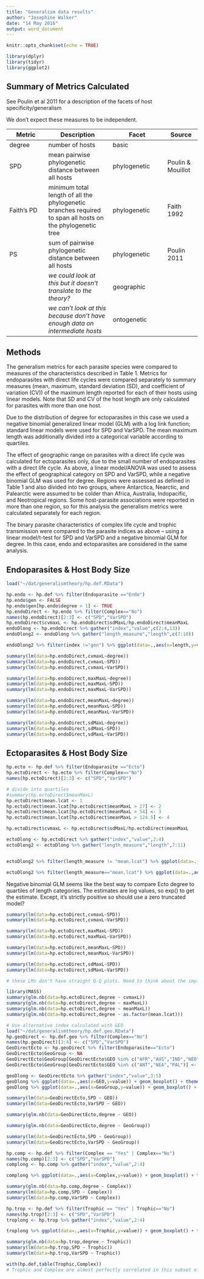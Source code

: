 ```yaml
---
title: "Generalism data results"
author: "Josephine Walker"
date: "14 May 2016"
output: word_document
---
```


```r
knitr::opts_chunk$set(echo = TRUE)
```

```r
library(dplyr)
library(tidyr)
library(ggplot2)
```
## Summary of Metrics Calculated
See Poulin et al 2011 for a description of the facets of host specificity/generalism 

We don't expect these measures to be independent.

| Metric | Description | Facet | Source |
|--------|-------------|-----------|-------|
|degree  | number of hosts | basic | |
| SPD | mean pairwise phylogenetic distance between all hosts | phylogenetic | Poulin & Mouillot |
| Faith's PD | minimum total length of all the phylogenetic branches required to span all hosts on the phylogenetic tree | phylogenetic | Faith 1992 |
| PS | sum of pairwise phylogenetic distance between all hosts |phylogenetic | Poulin 2011 |
|   | *we could look at this but it doesn't translate to the theory?* | geographic | |
|   |*we can't look at this because don't have enough data on intermediate hosts* | ontogenetic | |


## Methods
The generalism metrics for each parasite species were compared to measures of the characteristics described in Table 1. Metrics for endoparasites with direct life cycles were compared separately to summary measures (mean, maximum, standard deviation (SD), and coefficient of variation (CV)) of the maximum length reported for each of their hosts using linear models.  Note that SD and CV of the host length are only calculated for parasites with more than one host. 

Due to the distribution of degree for ectoparasites in this case we used a negative binomial generalized linear model (GLM) with a log link function; standard linear models were used for SPD and VarSPD.  The mean maximum length was additionally divided into a categorical variable according to quartiles.  

The effect of geographic range on parasites with a direct life cycle was calculated for ectoparasites only, due to the small number of endoparasites with a direct life cycle. As above, a linear model/ANOVA was used to assess the effect of geographical category on SPD and VarSPD, while a negative binomial GLM was used for degree. Regions were assessed as defined in Table 1 and also divided into two groups, where Antarctica, Nearctic, and Palearctic were assumed to be colder than Africa, Australia, Indopacific, and Neotropical regions. Some host-parasite associations were reported in more than one region, so for this analysis the generalism metrics were calculated separately for each region.

The binary parasite characteristics of complex life cycle and trophic transmission were compared to the parasite indices as above – using a linear model/t-test for SPD and VarSPD and a negative binomial GLM for degree. In this case, endo and ectoparasites are considered in the same analysis.



## Endoparasites & Host Body Size

```r
load("~/dat/generalismtheory/hp.def.RData")

hp.endo <- hp.def %>% filter(Endoparasite =="Endo")
hp.endo$gen <- FALSE
hp.endo$gen[hp.endo$degree > 1] <- TRUE
hp.endoDirect <- hp.endo %>% filter(Complex=="No")
names(hp.endoDirect)[2:3] <- c("SPD","VarSPD")
hp.endoDirect$cvmaxL <- hp.endoDirect$sdMaxL/hp.endoDirect$meanMaxL
endoDlong <- hp.endoDirect %>% gather("index","value",c(2:4,13))
endoDlong2 <- endoDlong %>% gather("length_measure","length",c(7:10))

endoDlong2 %>% filter(index !="gen") %>% ggplot(data=.,aes(x=length,y=value)) + geom_jitter() + theme_bw() + facet_grid(index~length_measure,scales="free") + ylab("index value") + geom_smooth(method="lm")
```

```r
summary(lm(data=hp.endoDirect,cvmaxL~degree))
summary(lm(data=hp.endoDirect,cvmaxL~SPD))
summary(lm(data=hp.endoDirect,cvmaxL~VarSPD))

summary(lm(data=hp.endoDirect,maxMaxL~degree))
summary(lm(data=hp.endoDirect,maxMaxL~SPD))
summary(lm(data=hp.endoDirect,maxMaxL~VarSPD))

summary(lm(data=hp.endoDirect,meanMaxL~degree))
summary(lm(data=hp.endoDirect,meanMaxL~SPD))
summary(lm(data=hp.endoDirect,meanMaxL~VarSPD))

summary(lm(data=hp.endoDirect,sdMaxL~degree))
summary(lm(data=hp.endoDirect,sdMaxL~SPD))
summary(lm(data=hp.endoDirect,sdMaxL~VarSPD))
```

## Ectoparasites & Host Body Size

```r
hp.ecto <- hp.def %>% filter(Endoparasite =="Ecto")
hp.ectoDirect <- hp.ecto %>% filter(Complex=="No")
names(hp.ectoDirect)[2:3] <- c("SPD","VarSPD")

# divide into quartiles
#summary(hp.ectoDirect$meanMaxL)
hp.ectoDirect$mean.lcat <- 1
hp.ectoDirect$mean.lcat[hp.ectoDirect$meanMaxL > 27] <- 2
hp.ectoDirect$mean.lcat[hp.ectoDirect$meanMaxL > 54] <- 3
hp.ectoDirect$mean.lcat[hp.ectoDirect$meanMaxL > 124.5] <- 4

hp.ectoDirect$cvmaxL <- hp.ectoDirect$sdMaxL/hp.ectoDirect$meanMaxL

ectoDlong <- hp.ectoDirect %>% gather("index","value",2:4)
ectoDlong2 <- ectoDlong %>% gather("length_measure","length",7:11)


ectoDlong2 %>% filter(length_measure != "mean.lcat") %>% ggplot(data=.,aes(x=length,y=value)) + geom_jitter() + theme_bw() + facet_grid(index~length_measure,scales="free") + ylab("index value") + geom_smooth(method="lm")

ectoDlong2 %>% filter(length_measure=="mean.lcat") %>% ggplot(data=.,aes(x=as.factor(length),y=value)) + geom_boxplot() + theme_bw() + facet_wrap(~index,scales="free") + ylab("index value")

```

Negative binomial GLM seems like the best way to compare Ecto degree to quartiles of length categories. The estimates are log values, so exp() to get the estimate. Except, it's strictly positive so should use a zero truncated model?

```r
summary(lm(data=hp.ectoDirect,cvmaxL~SPD))
summary(lm(data=hp.ectoDirect,cvmaxL~VarSPD))

summary(lm(data=hp.ectoDirect,maxMaxL~SPD))
summary(lm(data=hp.ectoDirect,maxMaxL~VarSPD))

summary(lm(data=hp.ectoDirect,meanMaxL~SPD))
summary(lm(data=hp.ectoDirect,meanMaxL~VarSPD))

summary(lm(data=hp.ectoDirect,sdMaxL~SPD))
summary(lm(data=hp.ectoDirect,sdMaxL~VarSPD))

# these LMs don't have straight Q-Q plots. Need to think about the implications.

library(MASS)
summary(glm.nb(data=hp.ectoDirect,degree ~ cvmaxL))
summary(glm.nb(data=hp.ectoDirect,degree ~ maxMaxL))
summary(glm.nb(data=hp.ectoDirect,degree ~ meanMaxL))
summary(glm.nb(data=hp.ectoDirect,degree ~ as.factor(mean.lcat)))

```



```r
# Use alternative index calculated with GEO
load("~/dat/generalismtheory/hp.def.geo.RData")
hp.geoDirect <- hp.def.geo %>% filter(Complex=="No")
names(hp.geoDirect)[3:4] <- c("SPD","VarSPD")
GeoDirectEcto <- hp.geoDirect %>% filter(Endoparasite=="Ecto")
GeoDirectEcto$GeoGroup <- NA
GeoDirectEcto$GeoGroup[GeoDirectEcto$GEO %in% c("AFR","AUS","IND","NEO")] <- "warm"
GeoDirectEcto$GeoGroup[GeoDirectEcto$GEO %in% c("ANT","NEA","PAL")] <- "cool"

geoDlong <- GeoDirectEcto %>% gather("index","value",3:5)
geoDlong %>% ggplot(data=.,aes(x=GEO,y=value)) + geom_boxplot() + theme_bw() + facet_wrap(~index,scales="free") 
geoDlong %>% ggplot(data=.,aes(x=GeoGroup,y=value)) + geom_boxplot() + theme_bw() + facet_wrap(~index,scales="free")

```
```r
summary(lm(data=GeoDirectEcto,SPD ~ GEO))
summary(lm(data=GeoDirectEcto,VarSPD ~ GEO))

summary(glm.nb(data=GeoDirectEcto,degree ~ GEO))

summary(glm.nb(data=GeoDirectEcto,degree ~ GeoGroup))

summary(lm(data=GeoDirectEcto,SPD ~ GeoGroup))
summary(lm(data=GeoDirectEcto,VarSPD ~ GeoGroup))

```

```r
hp.comp <- hp.def %>% filter(Complex == "Yes" | Complex=="No")
names(hp.comp)[2:3] <- c("SPD","VarSPD")
complong <- hp.comp %>% gather("index","value",2:4) 

complong %>% ggplot(data=.,aes(x=Complex,y=value)) + geom_boxplot() + theme_bw() + facet_wrap(~index,scales="free") 
```

```r
summary(glm.nb(data=hp.comp,degree ~ Complex))
summary(lm(data=hp.comp,SPD ~ Complex))
summary(lm(data=hp.comp,VarSPD ~ Complex))

```


```r
hp.trop <- hp.def %>% filter(Trophic == "Yes" | Trophic=="No")
names(hp.trop)[2:3] <- c("SPD","VarSPD")
troplong <- hp.trop %>% gather("index","value",2:4) 

troplong %>% ggplot(data=.,aes(x=Trophic,y=value)) + geom_boxplot() + theme_bw() + facet_wrap(~index,scales="free") 
```

```r
summary(glm.nb(data=hp.trop,degree ~ Trophic))
summary(lm(data=hp.trop,SPD ~ Trophic))
summary(lm(data=hp.trop,VarSPD ~ Trophic))

with(hp.def,table(Trophic,Complex))
# Trophic and Complex are almost perfectly correlated in this subset of the dataset.

```

